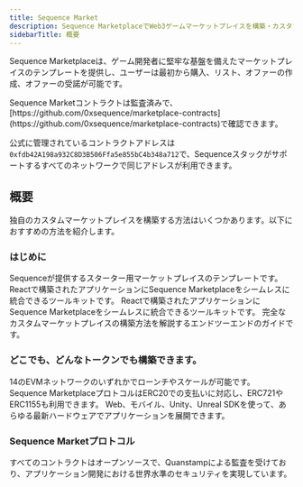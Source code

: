 ```yaml
---
title: Sequence Market
description: Sequence MarketplaceでWeb3ゲームマーケットプレイスを構築・カスタマイズしましょう。
sidebarTitle: 概要
---
```


Sequence Marketplaceは、ゲーム開発者に堅牢な基盤を備えたマーケットプレイスのテンプレートを提供し、ユーザーは最初から購入、リスト、オファーの作成、オファーの受諾が可能です。

<Tip>
  Sequence Marketコントラクトは監査済みで、[https://github.com/0xsequence/marketplace-contracts](https://github.com/0xsequence/marketplace-contracts)で確認できます。

  公式に管理されているコントラクトアドレスは`0xfdb42A198a932C8D3B506Ffa5e855bC4b348a712`で、Sequenceスタックがサポートするすべてのネットワークで同じアドレスが利用できます。
</Tip>

## 概要
独自のカスタムマーケットプレイスを構築する方法はいくつかあります。以下におすすめの方法を紹介します。

### はじめに

<CardGroup cols={2}>
  <Card title="スターターボイラープレート" icon="play" href="/solutions/marketplaces/custom-marketplace/getting-started">
    Sequenceが提供するスターター用マーケットプレイスのテンプレートです。
  </Card>

  <Card title="マーケットプレイスSDK" icon="hammer" href="/sdk/marketplace-sdk/overview">
    Reactで構築されたアプリケーションにSequence Marketplaceをシームレスに統合できるツールキットです。
  </Card>

  <Card title="マーケットプレイスAPI" icon="server" href="/api-references/marketplace/endpoints">
    Reactで構築されたアプリケーションにSequence Marketplaceをシームレスに統合できるツールキットです。
  </Card>

  <Card title="エンドツーエンドガイド" icon="book" href="/guides/custom-marketplace">
    完全なカスタムマーケットプレイスの構築方法を解説するエンドツーエンドのガイドです。
  </Card>
</CardGroup>

### どこでも、どんなトークンでも構築できます。

<CardGroup cols={2}>
  <Card title="ネットワーク" icon="globe" href="https://status.sequence.info">
    14のEVMネットワークのいずれかでローンチやスケールが可能です。
  </Card>

  <Card title="トークンプロトコル" icon="wallet" href="https://github.com/0xsequence/contracts-library/tree/master/src/tokens">
    Sequence MarketplaceプロトコルはERC20での支払いに対応し、ERC721やERC1155も利用できます。
  </Card>

  <Card title="クロスプラットフォーム" icon="mobile" href="/solutions/monetization-overview#sequence-marketplaces">
    Web、モバイル、Unity、Unreal SDKを使って、あらゆる最新ハードウェアでアプリケーションを展開できます。
  </Card>
</CardGroup>

### Sequence Marketプロトコル

<CardGroup cols={2}>
  <Card title="オープンソースかつ監査済み" icon="code-branch" href="https://github.com/0xsequence/contracts-library/?tab=readme-ov-file">
    すべてのコントラクトはオープンソースで、Quanstampによる監査を受けており、アプリケーション開発における世界水準のセキュリティを実現しています。
  </Card>
</CardGroup>